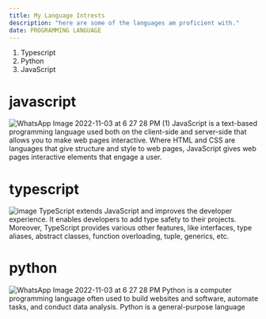 ```yaml
---
title: My Language Intrests
description: "here are some of the languages am proficient with."
date: PROGRAMMING LANGUAGE 
---
```

1. Typescript 
2. Python
3. JavaScript 

# javascript
![WhatsApp Image 2022-11-03 at 6 27 28 PM (1)](https://user-images.githubusercontent.com/102603571/199700297-eeb74baa-5f83-4290-9914-ca91d241838a.jpeg)
JavaScript is a text-based programming language used both on the client-side and server-side that allows you to make web pages interactive. Where HTML and CSS are languages that give structure and style to web pages, JavaScript gives web pages interactive elements that engage a user.
# typescript
![image](https://user-images.githubusercontent.com/102603571/200034988-5f2188d7-99e2-414a-a8ac-87a6b8c8b89c.png)
TypeScript extends JavaScript and improves the developer experience. It enables developers to add type safety to their projects. Moreover, TypeScript provides various other features, like interfaces, type aliases, abstract classes, function overloading, tuple, generics, etc.
# python
![WhatsApp Image 2022-11-03 at 6 27 28 PM](https://user-images.githubusercontent.com/102603571/199701033-66ec7a27-6968-4287-afe5-56ff2b085cde.jpeg)
Python is a computer programming language often used to build websites and software, automate tasks, and conduct data analysis. Python is a general-purpose language
